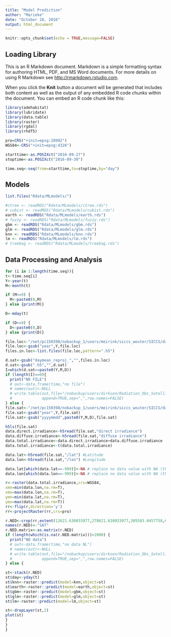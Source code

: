 ```yaml
---
title: "Model Prediction"
author: "Marieke"
date: "October 28, 2016"
output: html_document
---
```


```r
knitr::opts_chunk$set(echo = TRUE,message=FALSE)
```

## Loading Library

This is an R Markdown document. Markdown is a simple formatting syntax for authoring HTML, PDF, and MS Word documents. For more details on using R Markdown see <http://rmarkdown.rstudio.com>.

When you click the **Knit** button a document will be generated that includes both content as well as the output of any embedded R code chunks within the document. You can embed an R code chunk like this:

```r
library(adehabitat)
library(lubridate)
library(data.table)
library(raster)
library(rgdal)
library(rhdf5)

pro=CRS("+init=epsg:28992")
WGS84<-CRS("+init=epsg:4326")

starttime<-as.POSIXct("2016-09-27")
stoptime<-as.POSIXct("2016-09-30")

time.seq<-seq(from=starttime,to=stoptime,by="day")
```

## Models
```r
list.files("Rdata/MLmodels/")

#ctree <- readRDS("Rdata/MLmodels/ctree.rds")
# cubist <- readRDS("Rdata/MLmodels/cubist.rds")
earth <- readRDS("Rdata/MLmodels/earth.rds")
# fuzzy <- readRDS("Rdata/MLmodels/fuzzy.rds")
gbm <- readRDS("Rdata/MLmodels/gbm.rds")
glm <- readRDS("Rdata/MLmodels/glm.rds")
knn <- readRDS("Rdata/MLmodels/knn.rds")
lm <- readRDS("Rdata/MLmodels/lm.rds")
# treebag <- readRDS("Rdata/MLmodels/treebag.rds")

```

## Data Processing and Analysis

```r
for (i in 1:length(time.seq)){
t<-time.seq[i]
Y<-year(t)
M<-month(t)

if (M<=9) {
  M<-paste0(0,M)
} else {print(M)}

D<-mday(t)

if (D<=9) {
  D<-paste0(0,D)
} else {print(D)}

file.loc<-"/net/pc150398/nobackup_1/users/meirink/siccs_wouter/SICCS/daymean/harmonie_proj/year"
file.loc<-gsub("year",Y,file.loc)
files.in.loc<-list.files(file.loc,pattern=".h5")

d.sat<-gsub("daymean_reproj_","",files.in.loc)
d.sat<-gsub(".h5","",d.sat)
I=which(d.sat==paste0(Y,M,D))
if (length(I)==0){
  print("NO FILE")
  # out<-data.frame(time,"no file")
  # names(out)<-NULL
  # write.table(out,file="/nobackup/users/dirksen/Radiation_Obs_Satellite/output/statistical_summary/NOdata_days.csv",
  #             append=TRUE,sep=",",row.names=FALSE)
} else {
file.sat<-"/net/pc150398/nobackup_1/users/meirink/siccs_wouter/SICCS/daymean/harmonie_proj/year/daymean_reproj_yyyymmdd.h5"
file.sat<-gsub("year",Y,file.sat)
file.sat<-gsub("yyyymmdd",paste0(Y,M,D),file.sat)

h5ls(file.sat)
data.direct.irradiance<-h5read(file.sat,"direct irradiance")
data.diffuse.irradiance<-h5read(file.sat,"diffuse irradiance")
data.total.irradiance<-data.direct.irradiance+data.diffuse.irradiance
data.total.irradiance<-t(data.total.irradiance)

data.lat<-h5read(file.sat,"/lat") #Latitude
data.lon<-h5read(file.sat,"/lon") #Longitude

data.lat[which(data.lat==-999)]<-NA # replace no data value with NA (this case -999)
data.lon[which(data.lon==-999)]<-NA # replace no data value with NA (this case -999)

r<-raster(data.total.irradiance,crs=WGS84,
xmn=min(data.lon,na.rm=T),
xmx=max(data.lon,na.rm=T),
ymn=min(data.lat,na.rm=T),
ymx=max(data.lat,na.rm=T))
rr<-flip(r,direction='y')
rr<-projectRaster(rr,crs=pro)

r.NED<-crop(rr,extent(12621.630033977,278621.630033977,305583.0457758,620583.0457758))
names(r.NED)<-"SAT"
r.NED.matrix<-as.matrix(r.NED)
if (length(which(is.na(r.NED.matrix)))>2000) {
  print("NO data")
  # out<-data.frame(time,"no data NL")
  # names(out)<-NULL
  # write.table(out,file="/nobackup/users/dirksen/Radiation_Obs_Satellite/output/statistical_summary/NOdata_days.csv",
  #             append=TRUE,sep=",",row.names=FALSE)
} else {

st<-stack(r.NED)
st$day<-yday(t)
st$knn<-raster::predict(model=knn,object=st)
st$earth<-raster::predict(model=earth,object=st)
st$gbm<-raster::predict(model=gbm,object=st)
st$glm<-raster::predict(model=glm,object=st)
st$lm<-raster::predict(model=lm,object=st)

st<-dropLayer(st,2)
plot(st)
}
}
}
```


